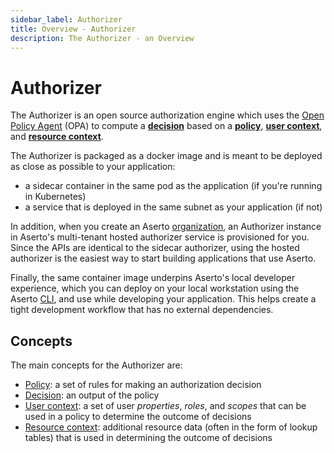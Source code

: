 ```yaml
---
sidebar_label: Authorizer
title: Overview - Authorizer
description: The Authorizer - an Overview
---
```


# Authorizer

The Authorizer is an open source authorization engine which uses the
[Open Policy Agent](https://www.openpolicyagent.org) (OPA) to
compute a [**decision**](/docs/overview/policy#decision) based on a [**policy**](/docs/overview/policy),
[**user context**](/docs/overview/policy#user-context), and [**resource context**](/docs/overview/policy#resource-context).

The Authorizer is packaged as a docker image and is meant to be deployed as close as possible
to your application:

- a sidecar container in the same pod as the application (if you're running in Kubernetes)
- a service that is deployed in the same subnet as your application (if not)

In addition, when you create an Aserto [organization](/docs/overview/organization), an Authorizer instance
in Aserto's multi-tenant hosted authorizer service is provisioned for you. Since the APIs are identical to 
the sidecar authorizer, using the hosted authorizer is the easiest way to start building applications that 
use Aserto.

Finally, the same container image underpins Aserto's local developer experience, which you can
deploy on your local workstation using the Aserto [CLI](/docs/command-line-interface/introduction), and
use while developing your application. This helps create a tight development workflow that has no
external dependencies.

## Concepts

The main concepts for the Authorizer are:

- [Policy](/docs/overview/policy): a set of rules for making an authorization decision
- [Decision](/docs/overview/policy#decision): an output of the policy
- [User context](/docs/overview/policy#user-context): a set of user _properties_, _roles_, and _scopes_ that can be used in a policy to determine the outcome of decisions
- [Resource context](/docs/overview/policy#resource-context): additional resource data (often in the form of lookup tables) that is used in determining the outcome of decisions
